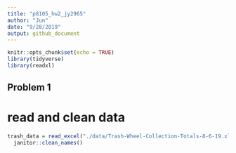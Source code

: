 ```yaml
---
title: "p8105_hw2_jy2965"
author: "Jun"
date: "9/28/2019"
output: github_document
---
```


```r
knitr::opts_chunk$set(echo = TRUE)
library(tidyverse)
library(readxl)
```

## Problem 1

# read and clean data
```r
trash_data = read_excel("./data/Trash-Wheel-Collection-Totals-8-6-19.xlsx") %>% 
  janitor::clean_names()

```



